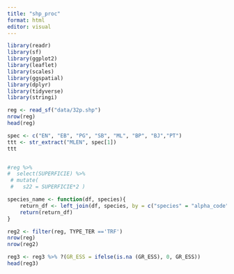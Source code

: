 ```yaml
---
title: "shp_proc"
format: html
editor: visual
---
```


```r
library(readr)
library(sf)
library(ggplot2)
library(leaflet)
library(scales)
library(ggspatial)
library(dplyr)
library(tidyverse)
library(stringi)
```

```r
reg <- read_sf("data/32p.shp")
nrow(reg)
head(reg)
```
```r


spec <- c("EN", "EB", "PG", "SB", "ML", "BP", "BJ","PT")
ttt <- str_extract("MLEN", spec[1])
ttt


#reg %>%
#  select(SUPERFICIE) %>%
 # mutate(
 #   s22 = SUPERFICIE*2 ) 
```
```r
species_name <- function(df, species){
    return_df <- left_join(df, species, by = c("species" = "alpha_code"))
    return(return_df)
}
```


```r
reg2 <- filter(reg, TYPE_TER =='TRF')
nrow(reg)
nrow(reg2)

```
```r
reg3 <- reg3 %>% ?(GR_ESS = ifelse(is.na (GR_ESS), 0, GR_ESS))
head(reg3)

```


